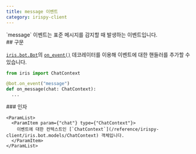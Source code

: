 ```yaml
---
title: message 이벤트
category: irispy-client
---
```


<Section>
  `message` 이벤트는 표준 메시지를 감지할 때 발생하는 이벤트입니다.
</Section>
<Section>
  ## 구문

  [`iris.bot.Bot`](/reference/irispy-client/iris.bot/Class/Bot)의 [`on_event()`](/reference/irispy-client/iris.bot/Class/Bot/on_event) 데코레이터를 이용해 
  이벤트에 대한 핸들러를 추가할 수 있습니다.
  ~~~py
  from iris import ChatContext

  @bot.on_event("message")
  def on_message(chat: ChatContext):
    ...
  ~~~

  <Section>
    ### 인자

    <ParamList>
      <ParamItem param={"chat"} type={"ChatContext"}>
        이벤트에 대한 컨텍스트인 [`ChatContext`](/reference/irispy-client/iris.bot.models/ChatContext) 객체입니다.
      </ParamItem>
    </ParamList>
  </Section>
</Section>